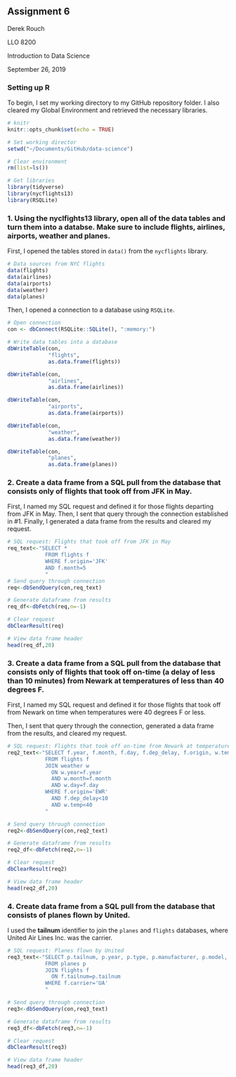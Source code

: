 ## Assignment 6

Derek Rouch

LLO 8200

Introduction to Data Science

September 26, 2019

### Setting up R

To begin, I set my working directory to my GitHub repository folder. I also cleared my Global Environment and retrieved the necessary libraries. 

```r
# knitr
knitr::opts_chunk$set(echo = TRUE)

# Set working director
setwd("~/Documents/GitHub/data-science")

# Clear environment
rm(list=ls())

# Get libraries
library(tidyverse)
library(nycflights13)
library(RSQLite)
```

### 1. Using the nyclfights13 library, open all of the data tables and turn them into a databse. Make sure to include flights, airlines, airports, weather and planes.

First, I opened the tables stored in `data()` from the `nycflights` library. 

```r
# Data sources from NYC flights
data(flights)
data(airlines)
data(airports)
data(weather)
data(planes)
```

Then, I opened a connection to a database using `RSQLite`.

```r
# Open connection
con <- dbConnect(RSQLite::SQLite(), ":memory:")

# Write data tables into a database
dbWriteTable(con,
             "flights", 
             as.data.frame(flights))

dbWriteTable(con,
             "airlines", 
             as.data.frame(airlines))

dbWriteTable(con,
             "airports", 
             as.data.frame(airports))

dbWriteTable(con,
             "weather", 
             as.data.frame(weather))

dbWriteTable(con,
             "planes", 
             as.data.frame(planes))
```

### 2. Create a data frame from a SQL pull from the database that consists only of flights that took off from JFK in May.

First, I named my SQL request and defined it for those flights departing from JFK in May. Then, I sent that query through the connection established in #1. Finally, I generated a data frame from the results and cleared my request.

```r
# SQL request: Flights that took off from JFK in May
req_text<-"SELECT *
            FROM flights f 
            WHERE f.origin='JFK'
            AND f.month=5
            "
# Send query through connection
req<-dbSendQuery(con,req_text)

# Generate dataframe from results
req_df<-dbFetch(req,n=-1)

# Clear request
dbClearResult(req)

# View data frame header 
head(req_df,20)
```

### 3. Create a data frame from a SQL pull from the database that consists only of flights that took off on-time (a delay of less than 10 minutes) from Newark at temperatures of less than 40 degrees F.

First, I named my SQL request and defined it for those flights that took off from Newark on time when temperatures were 40 degrees F or less.

Then, I sent that query through the connection, generated a data frame from the results, and cleared my request.

```r
# SQL request: Flights that took off on-time from Newark at temperatures of less than 40 degrees F
req2_text<-"SELECT f.year, f.month, f.day, f.dep_delay, f.origin, w.temp
            FROM flights f
            JOIN weather w
              ON w.year=f.year
              AND w.month=f.month
              AND w.day=f.day
            WHERE f.origin='EWR'
              AND f.dep_delay<10
              AND w.temp<40
            "

# Send query through connection
req2<-dbSendQuery(con,req2_text)

# Generate dataframe from results
req2_df<-dbFetch(req2,n=-1)

# Clear request
dbClearResult(req2)

# View data frame header 
head(req2_df,20)
```

### 4. Create data frame from a SQL pull from the database that consists of planes flown by United.

I used the **tailnum** identifier to join the `planes` and `flights` databases, where United Air Lines Inc. was the carrier.

```r
# SQL request: Planes flown by United
req3_text<-"SELECT p.tailnum, p.year, p.type, p.manufacturer, p.model, p.engines, p.seats, p.speed, p.engine, f.carrier
            FROM planes p
            JOIN flights f
              ON f.tailnum=p.tailnum
            WHERE f.carrier='UA'
            "

# Send query through connection
req3<-dbSendQuery(con,req3_text)

# Generate dataframe from results
req3_df<-dbFetch(req3,n=-1)

# Clear request
dbClearResult(req3)

# View data frame header 
head(req3_df,20)
```
